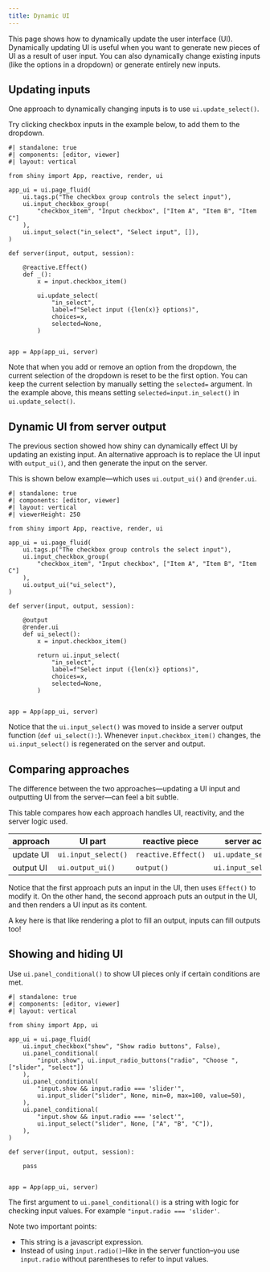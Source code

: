 ```yaml
---
title: Dynamic UI
---
```


This page shows how to dynamically update the user interface (UI).
Dynamically updating UI is useful when you want to generate new pieces of UI as
a result of user input. You can also dynamically change existing inputs (like the options in a dropdown)
or generate entirely new inputs.


## Updating inputs

One approach to dynamically changing inputs is to use `ui.update_select()`.

Try clicking checkbox inputs in the example below, to add them to the dropdown.

```shinylive-python
#| standalone: true
#| components: [editor, viewer]
#| layout: vertical

from shiny import App, reactive, render, ui

app_ui = ui.page_fluid(
    ui.tags.p("The checkbox group controls the select input"),
    ui.input_checkbox_group(
        "checkbox_item", "Input checkbox", ["Item A", "Item B", "Item C"]
    ),
    ui.input_select("in_select", "Select input", []),
)

def server(input, output, session):

    @reactive.Effect()
    def _():
        x = input.checkbox_item()

        ui.update_select(
            "in_select",
            label=f"Select input ({len(x)} options)",
            choices=x,
            selected=None,
        )


app = App(app_ui, server)
```

Note that when you add or remove an option from the dropdown, the current selection of the dropdown is
reset to be the first option.
You can keep the current selection by manually setting the `selected=` argument.
In the example above, this means setting `selected=input.in_select()` in `ui.update_select()`.


## Dynamic UI from server output

The previous section showed how shiny can dynamically effect UI by updating an existing input.
An alternative approach is to replace the UI input with `output_ui()`, and then generate the input on the server.

This is shown below example---which uses `ui.output_ui()` and `@render.ui`.

```shinylive-python
#| standalone: true
#| components: [editor, viewer]
#| layout: vertical
#| viewerHeight: 250

from shiny import App, reactive, render, ui

app_ui = ui.page_fluid(
    ui.tags.p("The checkbox group controls the select input"),
    ui.input_checkbox_group(
        "checkbox_item", "Input checkbox", ["Item A", "Item B", "Item C"]
    ),
    ui.output_ui("ui_select"),
)

def server(input, output, session):

    @output
    @render.ui
    def ui_select():
        x = input.checkbox_item()

        return ui.input_select(
            "in_select",
            label=f"Select input ({len(x)} options)",
            choices=x,
            selected=None,
        )


app = App(app_ui, server)
```

Notice that the `ui.input_select()` was moved to inside a server output function (`def ui_select():`).
Whenever `input.checkbox_item()` changes, the `ui.input_select()` is regenerated on the server and output.


## Comparing approaches

The difference between the two approaches---updating a UI input and outputting UI from the server---can feel a bit subtle.

This table compares how each approach handles UI, reactivity, and the server logic used.

| approach | UI part | reactive piece | server action |
| -------- | -------- | -------- | ------------ |
| update UI | `ui.input_select()` | `reactive.Effect()` | `ui.update_select()` |
| output UI | `ui.output_ui()` | `output()` | `ui.input_select()` |

Notice that the first approach puts an input in the UI, then uses `Effect()` to modify it.
On the other hand, the second approach puts an output in the UI, and then renders a UI input as its content.

A key here is that like rendering a plot to fill an output, inputs can fill outputs too!


## Showing and hiding UI

Use `ui.panel_conditional()` to show UI pieces only if certain conditions are met.

```shinylive-python
#| standalone: true
#| components: [editor, viewer]
#| layout: vertical

from shiny import App, ui

app_ui = ui.page_fluid(
    ui.input_checkbox("show", "Show radio buttons", False),
    ui.panel_conditional(
        "input.show", ui.input_radio_buttons("radio", "Choose ", ["slider", "select"])
    ),
    ui.panel_conditional(
        "input.show && input.radio === 'slider'",
        ui.input_slider("slider", None, min=0, max=100, value=50),
    ),
    ui.panel_conditional(
        "input.show && input.radio === 'select'",
        ui.input_select("slider", None, ["A", "B", "C"]),
    ),
)

def server(input, output, session):

    pass


app = App(app_ui, server)
```

The first argument to `ui.panel_conditional()` is a string with logic for checking input values.
For example `"input.radio === 'slider'`.

Note two important points:

* This string is a javascript expression.
* Instead of using `input.radio()`--like in the server function--you use `input.radio` without parentheses to refer
  to input values.

